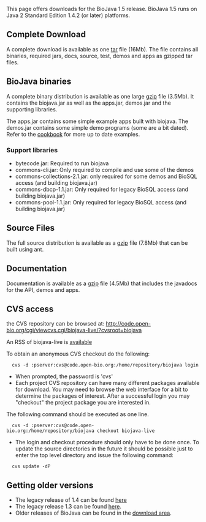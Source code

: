 This page offers downloads for the BioJava 1.5 release. BioJava 1.5 runs on Java 2 Standard Edition 1.4.2 (or later) platforms.

== Complete Download ==
A complete download is available as one [http://www.biojava.org/download/bj15/all/BioJava1.5-all.tar tar] file (16Mb). The file contains all binaries, required jars, docs, source, test, demos and apps as gzipped tar files.

== BioJava binaries ==

A complete binary distribution is available as one large [http://www.biojava.org/download/bj15/bin/BioJava1.5-bin.tar.gz gzip] file (3.5Mb). It contains the biojava.jar as well as the apps.jar, demos.jar and the supporting libraries.

The apps.jar contains some simple example apps built with biojava. The demos.jar contains some simple demo programs (some are a bit dated). Refer to the [[BioJava:Cookbook|cookbook]] for more up to date examples. 

=== Support libraries ===

*  bytecode.jar: Required to run biojava
*  commons-cli.jar: Only required to compile and use some of the demos
*  commons-collections-2.1.jar: only required for some demos and BioSQL access (and building biojava.jar)
*  commons-dbcp-1.1.jar: Only required for legacy BioSQL access (and building biojava.jar)
*  commons-pool-1.1.jar: Only required for legacy BioSQL access (and building biojava.jar)

== Source Files ==

The full source distribution is available as a [http://www.biojava.org/download/bj15/src/BioJava1.5-src.tar.gz gzip] file (7.8Mb) that can be  built using ant.

== Documentation ==

Documentation is available as a [http://www.biojava.org/download/bj15/doc/BioJava1.5-docs.tar.gz gzip] file (4.5Mb) that includes the javadocs for the API, demos and apps.

== CVS access ==

the CVS repository can be browsed at:
http://code.open-bio.org/cgi/viewcvs.cgi/biojava-live/?cvsroot=biojava

An RSS of biojava-live is [http://www.biojava.org/CVS2RSS/biojava-live.rss available]


To obtain an anonymous CVS checkout do the following:


   cvs -d :pserver:cvs@code.open-bio.org:/home/repository/biojava login



* When prompted, the password is 'cvs'
* Each project CVS repository can have many different packages available for download. You may need to browse the web interface for a bit to determine the packages of interest. After a successful login you may "checkout" the project package you are interested in. 

The following command should be executed as one line. 

   cvs -d :pserver:cvs@code.open-bio.org:/home/repository/biojava checkout biojava-live

* The login and checkout procedure should only have to be done once. To update the source directories in the future it should be possible just to enter the top level directory and issue the following command: 

   cvs update -dP

== Getting older versions ==

* The legacy release of 1.4 can be found [[BioJava:Download 1.4|here]]
* The legacy release 1.3 can be found [[BioJava:Download 1.3|here]].
* Older releases of BioJava can be found in the [http://www.biojava.org/download/ download area].